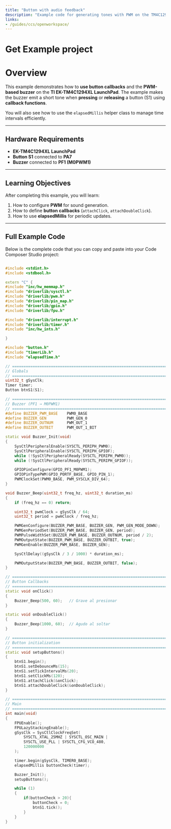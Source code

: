```yaml
---
title: "Button with audio feedback"
description: "Example code for generating tones with PWM on the TM4C1294XL LaunchPad when pressing and releasing buttons."
links:
- /guides/ccs/openworkspace/
---
```


# Get Example project
<CardGrid>

<LinkCard
  title="Download example project"
  description="Complete Code Composer Studio project for button-controlled PWM buzzer on the TM4C1294XL LaunchPad."
  href="/assets/example_projects/buzzer_example.zip"
  icon="right-arrow"
  rel="noopener noreferrer"
/>

<LinkCard
      title="Workspace setup for CCS"
  description="Instructions to set up the CCS workspace for running the example project."
      href="/guides/ccs/openworkspace/"
  icon="right-arrow"
  target="_blank"
  rel="noopener noreferrer"
/>
</CardGrid>

# Overview

This example demonstrates how to **use button callbacks** and the **PWM-based buzzer** on the **TI EK-TM4C1294XL LaunchPad**. The example makes the buzzer emit a short tone when **pressing** or **releasing** a button (S1) using **callback functions**.

You will also see how to use the `elapsedMillis` helper class to manage time intervals efficiently.

---

## Hardware Requirements

- **EK-TM4C1294XL LaunchPad**
- **Button S1** connected to **PA7**
- **Buzzer** connected to **PF1 (M0PWM1)**

---

## Learning Objectives

After completing this example, you will learn:

1. How to configure **PWM** for sound generation.
2. How to define **button callbacks** (`attachClick`, `attachDoubleClick`).
3. How to use **elapsedMillis** for periodic updates.

---

## Full Example Code

Below is the complete code that you can copy and paste into your Code Composer Studio project:

```cpp

#include <stdint.h>
#include <stdbool.h>

extern "C" {
#include "inc/hw_memmap.h"
#include "driverlib/sysctl.h"
#include "driverlib/pwm.h"
#include "driverlib/pin_map.h"
#include "driverlib/gpio.h"
#include "driverlib/fpu.h"

#include "driverlib/interrupt.h"
#include "driverlib/timer.h"
#include "inc/hw_ints.h"

}

#include "button.h"
#include "timerLib.h"
#include "elapsedTime.h"

// ============================================================================
// Globals
// ============================================================================
uint32_t gSysClk;
Timer timer;
Button btnS1(S1);

// ============================================================================
// Buzzer (PF1 → M0PWM1)
// ============================================================================
#define BUZZER_PWM_BASE    PWM0_BASE
#define BUZZER_GEN         PWM_GEN_0
#define BUZZER_OUTNUM      PWM_OUT_1
#define BUZZER_OUTBIT      PWM_OUT_1_BIT

static void Buzzer_Init(void)
{
    SysCtlPeripheralEnable(SYSCTL_PERIPH_PWM0);
    SysCtlPeripheralEnable(SYSCTL_PERIPH_GPIOF);
    while (!SysCtlPeripheralReady(SYSCTL_PERIPH_PWM0));
    while (!SysCtlPeripheralReady(SYSCTL_PERIPH_GPIOF));

    GPIOPinConfigure(GPIO_PF1_M0PWM1);
    GPIOPinTypePWM(GPIO_PORTF_BASE, GPIO_PIN_1);
    PWMClockSet(PWM0_BASE, PWM_SYSCLK_DIV_64);
}

void Buzzer_Beep(uint32_t freq_hz, uint32_t duration_ms)
{
    if (freq_hz == 0) return;

    uint32_t pwmClock = gSysClk / 64;
    uint32_t period = pwmClock / freq_hz;

    PWMGenConfigure(BUZZER_PWM_BASE, BUZZER_GEN, PWM_GEN_MODE_DOWN);
    PWMGenPeriodSet(BUZZER_PWM_BASE, BUZZER_GEN, period);
    PWMPulseWidthSet(BUZZER_PWM_BASE, BUZZER_OUTNUM, period / 2);
    PWMOutputState(BUZZER_PWM_BASE, BUZZER_OUTBIT, true);
    PWMGenEnable(BUZZER_PWM_BASE, BUZZER_GEN);

    SysCtlDelay((gSysClk / 3 / 1000) * duration_ms);

    PWMOutputState(BUZZER_PWM_BASE, BUZZER_OUTBIT, false);
}

// ============================================================================
// Button Callbacks
// ============================================================================
static void onClick()
{
    Buzzer_Beep(500, 60);   // Grave al presionar
}

static void onDoubleClick()
{
    Buzzer_Beep(1000, 60);  // Agudo al soltar
}

// ============================================================================
// Button initialization
// ============================================================================
static void setupButtons()
{
    btnS1.begin();
    btnS1.setDebounceMs(15);
    btnS1.setTickIntervalMs(20);
    btnS1.setClickMs(120);
    btnS1.attachClick(&onClick);
    btnS1.attachDoubleClick(&onDoubleClick);
}

// ============================================================================
// Main
// ============================================================================
int main(void)
{
    FPUEnable();
    FPULazyStackingEnable();
    gSysClk = SysCtlClockFreqSet(
        SYSCTL_XTAL_25MHZ | SYSCTL_OSC_MAIN |
        SYSCTL_USE_PLL | SYSCTL_CFG_VCO_480,
        120000000
    );

    timer.begin(gSysClk, TIMER0_BASE);
    elapsedMillis buttonCheck(timer);

    Buzzer_Init();
    setupButtons();

    while (1)
    {
        if(buttonCheck > 20){
            buttonCheck = 0;
            btnS1.tick();
        }
    }
}

```
